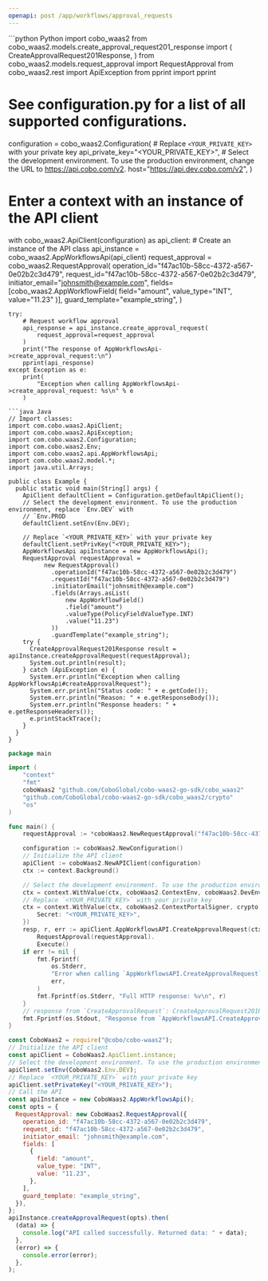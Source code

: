 ```yaml
---
openapi: post /app/workflows/approval_requests
---
```


<RequestExample>
```python Python
import cobo_waas2
from cobo_waas2.models.create_approval_request201_response import (
    CreateApprovalRequest201Response,
)
from cobo_waas2.models.request_approval import RequestApproval
from cobo_waas2.rest import ApiException
from pprint import pprint

# See configuration.py for a list of all supported configurations.
configuration = cobo_waas2.Configuration(
    # Replace `<YOUR_PRIVATE_KEY>` with your private key
    api_private_key="<YOUR_PRIVATE_KEY>",
    # Select the development environment. To use the production environment, change the URL to https://api.cobo.com/v2.
    host="https://api.dev.cobo.com/v2",
)
# Enter a context with an instance of the API client
with cobo_waas2.ApiClient(configuration) as api_client:
    # Create an instance of the API class
    api_instance = cobo_waas2.AppWorkflowsApi(api_client)
            request_approval = cobo_waas2.RequestApproval(
                operation_id="f47ac10b-58cc-4372-a567-0e02b2c3d479",
                request_id="f47ac10b-58cc-4372-a567-0e02b2c3d479",
                initiator_email="johnsmith@example.com",
                fields=[cobo_waas2.AppWorkflowField(
                    field="amount",
                    value_type="INT",
                    value="11.23"
                )],
                guard_template="example_string",
    )

    try:
        # Request workflow approval
        api_response = api_instance.create_approval_request(
            request_approval=request_approval
        )
        print("The response of AppWorkflowsApi->create_approval_request:\n")
        pprint(api_response)
    except Exception as e:
        print(
            "Exception when calling AppWorkflowsApi->create_approval_request: %s\n" % e
        )

```
```java Java
// Import classes:
import com.cobo.waas2.ApiClient;
import com.cobo.waas2.ApiException;
import com.cobo.waas2.Configuration;
import com.cobo.waas2.Env;
import com.cobo.waas2.api.AppWorkflowsApi;
import com.cobo.waas2.model.*;
import java.util.Arrays;

public class Example {
  public static void main(String[] args) {
    ApiClient defaultClient = Configuration.getDefaultApiClient();
    // Select the development environment. To use the production environment, replace `Env.DEV` with
    // `Env.PROD
    defaultClient.setEnv(Env.DEV);

    // Replace `<YOUR_PRIVATE_KEY>` with your private key
    defaultClient.setPrivKey("<YOUR_PRIVATE_KEY>");
    AppWorkflowsApi apiInstance = new AppWorkflowsApi();
    RequestApproval requestApproval =  
          new RequestApproval()
            .operationId("f47ac10b-58cc-4372-a567-0e02b2c3d479")
            .requestId("f47ac10b-58cc-4372-a567-0e02b2c3d479")
            .initiatorEmail("johnsmith@example.com")
            .fields(Arrays.asList(
                new AppWorkflowField()
                .field("amount")
                .valueType(PolicyFieldValueType.INT)
                .value("11.23")
            ))
            .guardTemplate("example_string");
    try {
      CreateApprovalRequest201Response result = apiInstance.createApprovalRequest(requestApproval);
      System.out.println(result);
    } catch (ApiException e) {
      System.err.println("Exception when calling AppWorkflowsApi#createApprovalRequest");
      System.err.println("Status code: " + e.getCode());
      System.err.println("Reason: " + e.getResponseBody());
      System.err.println("Response headers: " + e.getResponseHeaders());
      e.printStackTrace();
    }
  }
}

```
```go Go
package main

import (
	"context"
	"fmt"
	coboWaas2 "github.com/CoboGlobal/cobo-waas2-go-sdk/cobo_waas2"
	"github.com/CoboGlobal/cobo-waas2-go-sdk/cobo_waas2/crypto"
	"os"
)

func main() {
	requestApproval := *coboWaas2.NewRequestApproval("f47ac10b-58cc-4372-a567-0e02b2c3d479", "f47ac10b-58cc-4372-a567-0e02b2c3d479", "johnsmith@example.com", []coboWaas2.AppWorkflowField{*coboWaas2.NewAppWorkflowField("amount", coboWaas2.PolicyFieldValueType("INT"), "11.23")}, "GuardTemplate_example")

	configuration := coboWaas2.NewConfiguration()
	// Initialize the API client
	apiClient := coboWaas2.NewAPIClient(configuration)
	ctx := context.Background()

	// Select the development environment. To use the production environment, replace coboWaas2.DevEnv with coboWaas2.ProdEnv
	ctx = context.WithValue(ctx, coboWaas2.ContextEnv, coboWaas2.DevEnv)
	// Replace `<YOUR_PRIVATE_KEY>` with your private key
	ctx = context.WithValue(ctx, coboWaas2.ContextPortalSigner, crypto.Ed25519Signer{
		Secret: "<YOUR_PRIVATE_KEY>",
	})
	resp, r, err := apiClient.AppWorkflowsAPI.CreateApprovalRequest(ctx).
		RequestApproval(requestApproval).
		Execute()
	if err != nil {
		fmt.Fprintf(
			os.Stderr,
			"Error when calling `AppWorkflowsAPI.CreateApprovalRequest``: %v\n",
			err,
		)
		fmt.Fprintf(os.Stderr, "Full HTTP response: %v\n", r)
	}
	// response from `CreateApprovalRequest`: CreateApprovalRequest201Response
	fmt.Fprintf(os.Stdout, "Response from `AppWorkflowsAPI.CreateApprovalRequest`: %v\n", resp)
}

```
```javascript JavaScript
const CoboWaas2 = require("@cobo/cobo-waas2");
// Initialize the API client
const apiClient = CoboWaas2.ApiClient.instance;
// Select the development environment. To use the production environment, replace `Env.DEV` with `Env.PROD`
apiClient.setEnv(CoboWaas2.Env.DEV);
// Replace `<YOUR_PRIVATE_KEY>` with your private key
apiClient.setPrivateKey("<YOUR_PRIVATE_KEY>");
// Call the API
const apiInstance = new CoboWaas2.AppWorkflowsApi();
const opts = {
  RequestApproval: new CoboWaas2.RequestApproval({
    operation_id: "f47ac10b-58cc-4372-a567-0e02b2c3d479",
    request_id: "f47ac10b-58cc-4372-a567-0e02b2c3d479",
    initiator_email: "johnsmith@example.com",
    fields: [
      {
        field: "amount",
        value_type: "INT",
        value: "11.23",
      },
    ],
    guard_template: "example_string",
  }),
};
apiInstance.createApprovalRequest(opts).then(
  (data) => {
    console.log("API called successfully. Returned data: " + data);
  },
  (error) => {
    console.error(error);
  },
);

```
</RequestExample>